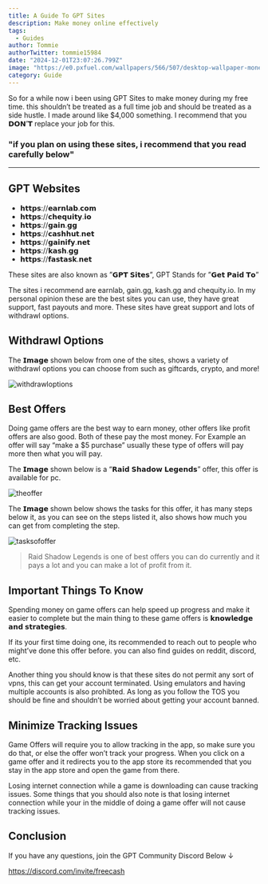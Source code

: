 ```yaml
---
title: A Guide To GPT Sites
description: Make money online effectively
tags:
  - Guides
author: Tommie 
authorTwitter: tommie15984
date: "2024-12-01T23:07:26.799Z"
image: "https://e0.pxfuel.com/wallpapers/566/507/desktop-wallpaper-money-jpg-168-kb-other-money-cartoon.jpg"
category: Guide
---
```

So for a while now i been using GPT Sites to make money during my free time. this shouldn’t be treated as a full time job and should be treated as a side hustle. I made around like $4,000 something. I recommend that you 𝗗𝗢𝗡’𝗧 replace your job for this.

### "if you plan on using these sites, i recommend that you read carefully below"
***
## GPT Websites

- 𝗵𝘁𝘁𝗽𝘀://𝗲𝗮𝗿𝗻𝗹𝗮𝗯.𝗰𝗼𝗺
- 𝗵𝘁𝘁𝗽𝘀://𝗰𝗵𝗲𝗾𝘂𝗶𝘁𝘆.𝗶𝗼
- 𝗵𝘁𝘁𝗽𝘀://𝗴𝗮𝗶𝗻.𝗴𝗴
- 𝗵𝘁𝘁𝗽𝘀://𝗰𝗮𝘀𝗵𝗵𝘂𝘁.𝗻𝗲𝘁
- 𝗵𝘁𝘁𝗽𝘀://𝗴𝗮𝗶𝗻𝗶𝗳𝘆.𝗻𝗲𝘁
- 𝗵𝘁𝘁𝗽𝘀://𝗸𝗮𝘀𝗵.𝗴𝗴
- 𝗵𝘁𝘁𝗽𝘀://𝗳𝗮𝘀𝘁𝗮𝘀𝗸.𝗻𝗲𝘁

These sites are also known as ”𝗚𝗣𝗧 𝗦𝗶𝘁𝗲𝘀”, GPT Stands for ”𝗚𝗲𝘁 𝗣𝗮𝗶𝗱 𝗧𝗼”

The sites i recommend are earnlab, gain.gg, kash.gg and chequity.io. In my personal opinion these are the best sites you can use, they have great support, fast payouts and more. These sites have great support and lots of withdrawl options.

## Withdrawl Options

The 𝗜𝗺𝗮𝗴𝗲 shown below from one of the sites, shows a variety of withdrawl options you can choose from such as giftcards, crypto, and more!

![withdrawloptions](/images/withdrawl1.png)

## Best Offers

Doing game offers are the best way to earn money, other offers like profit offers are also good. Both of these pay the most money. For Example an offer will say “make a $5 purchase” usually these type of offers will pay more then what you will pay.

The 𝗜𝗺𝗮𝗴𝗲 shown below is a “𝗥𝗮𝗶𝗱 𝗦𝗵𝗮𝗱𝗼𝘄 𝗟𝗲𝗴𝗲𝗻𝗱𝘀” offer, this offer is available for pc.

![theoffer](/images/gameoffer.png)

The 𝗜𝗺𝗮𝗴𝗲 shown below shows the tasks for this offer, it has many steps below it, as you can see on the steps listed it, also shows how much you can get from completing the step.

![tasksofoffer](/images/tasks.png)

> Raid Shadow Legends is one of best offers you can do currently and it pays a lot and you can make a lot of profit from it.

## Important Things To Know

Spending money on game offers can help speed up progress and make it easier to complete but the main thing to these game offers is 𝗸𝗻𝗼𝘄𝗹𝗲𝗱𝗴𝗲 𝗮𝗻𝗱 𝘀𝘁𝗿𝗮𝘁𝗲𝗴𝗶𝗲𝘀.

If its your first time doing one, its recommended to reach out to people who might’ve done this offer before. you can also find guides on reddit, discord, etc.

Another thing you should know is that these sites do not permit any sort of vpns, this can get your account terminated. Using emulators and having multiple accounts is also prohibted. As long as you follow the TOS you should be fine and shouldn’t be worried about getting your account banned.

## Minimize Tracking Issues

Game Offers will require you to allow tracking in the app, so make sure you do that, or else the offer won’t track your progress. When you click on a game offer and it redirects you to the app store its recommended that you stay in the app store and open the game from there.

Losing internet connection while a game is downloading can cause tracking issues. Some things that you should also note is that losing internet connection while your in the middle of doing a game offer will not cause tracking issues.

## Conclusion

If you have any questions, join the GPT Community Discord Below ↓

https://discord.com/invite/freecash